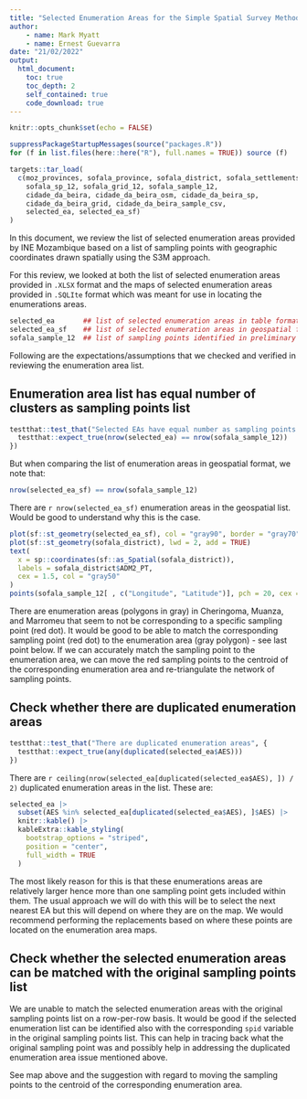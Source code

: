```yaml
---
title: "Selected Enumeration Areas for the Simple Spatial Survey Method (S3M)"
author: 
    - name: Mark Myatt
    - name: Ernest Guevarra
date: "21/02/2022"
output: 
  html_document:
    toc: true
    toc_depth: 2
    self_contained: true
    code_download: true
---
```


```r
knitr::opts_chunk$set(echo = FALSE)

suppressPackageStartupMessages(source("packages.R"))
for (f in list.files(here::here("R"), full.names = TRUE)) source (f)

targets::tar_load(
  c(moz_provinces, sofala_province, sofala_district, sofala_settlements,
    sofala_sp_12, sofala_grid_12, sofala_sample_12,
    cidade_da_beira, cidade_da_beira_osm, cidade_da_beira_sp, 
    cidade_da_beira_grid, cidade_da_beira_sample_csv, 
    selected_ea, selected_ea_sf)
)
```

In this document, we review the list of selected enumeration areas provided by INE Mozambique based on a list of sampling points with geographic coordinates drawn spatially using the S3M approach.

For this review, we looked at both the list of selected enumeration areas provided in `.XLSX` format and the maps of selected enumeration areas provided in `.SQLIte` format which was meant for use in locating the enumerations areas.

```r
selected_ea       ## list of selected enumeration areas in table format
selected_ea_sf    ## list of selected enumeration areas in geospatial format (includes geometry)
sofala_sample_12  ## list of sampling points identified in preliminary design
```

Following are the expectations/assumptions that we checked and verified in reviewing the enumeration area list.

## Enumeration area list has equal number of clusters as sampling points list

```r
testthat::test_that("Selected EAs have equal number as sampling points list",{
  testthat::expect_true(nrow(selected_ea) == nrow(sofala_sample_12))
})
```

But when comparing the list of enumeration areas in geospatial format, we note that:

```r
nrow(selected_ea_sf) == nrow(sofala_sample_12)
```

There are `r nrow(selected_ea_sf)` enumeration areas in the geospatial list. Would be good to understand why this is the case.

```r
plot(sf::st_geometry(selected_ea_sf), col = "gray90", border = "gray70")
plot(sf::st_geometry(sofala_district), lwd = 2, add = TRUE)
text(
  x = sp::coordinates(sf::as_Spatial(sofala_district)), 
  labels = sofala_district$ADM2_PT, 
  cex = 1.5, col = "gray50"
)
points(sofala_sample_12[ , c("Longitude", "Latitude")], pch = 20, cex = 1, col = "red")
```

There are enumeration areas (polygons in gray) in Cheringoma, Muanza, and Marromeu that seem to not be corresponding to a specific sampling point (red dot). It would be good to be able to match the corresponding sampling point (red dot) to the enumeration area (gray polygon) - see last point below. If we can accurately match the sampling point to the enumeration area, we can move the red sampling points to the centroid of the corresponding enumeration area and re-triangulate the network of sampling points.

## Check whether there are duplicated enumeration areas

```r
testthat::test_that("There are duplicated enumeration areas", {
  testthat::expect_true(any(duplicated(selected_ea$AES)))
})
```

There are `r ceiling(nrow(selected_ea[duplicated(selected_ea$AES), ]) / 2)` duplicated enumeration areas in the list. These are:

```r
selected_ea |> 
  subset(AES %in% selected_ea[duplicated(selected_ea$AES), ]$AES) |>
  knitr::kable() |>
  kableExtra::kable_styling(
    bootstrap_options = "striped",
    position = "center",
    full_width = TRUE
  )
```

The most likely reason for this is that these enumerations areas are relatively larger hence more than one sampling point gets included within them. The usual approach we will do with this will be to select the next nearest EA but this will depend on where they are on the map. We would recommend performing the replacements based on where these points are located on the enumeration area maps.

## Check whether the selected enumeration areas can be matched with the original sampling points list

We are unable to match the selected enumeration areas with the original sampling points list on a row-per-row basis. It would be good if the selected enumeration list can be identified also with the corresponding `spid` variable in the original sampling points list. This can help in tracing back what the original sampling point was and possibly help in addressing the duplicated enumeration area issue mentioned above.

See map above and the suggestion with regard to moving the sampling points to the centroid of the corresponding enumeration area.

